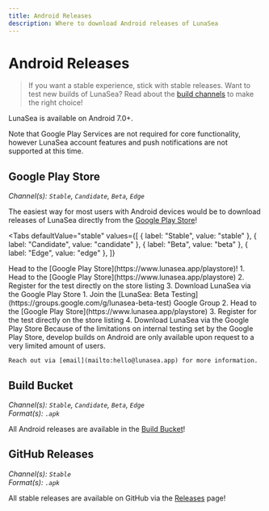 ```yaml
---
title: Android Releases
description: Where to download Android releases of LunaSea
---
```


# Android Releases

> If you want a stable experience, stick with stable releases. Want to test new builds of LunaSea? Read about the [build channels](/getting-started/build-channels) to make the right choice!

LunaSea is available on Android 7.0+.

Note that Google Play Services are not required for core functionality, however LunaSea account features and push notifications are not supported at this time.

## Google Play Store

_Channel(s): `Stable`, `Candidate`, `Beta`, `Edge`_

The easiest way for most users with Android devices would be to download releases of LunaSea directly from the [Google Play Store](https://www.lunasea.app/playstore)!

<Tabs
  defaultValue="stable"
  values={[
    { label: "Stable", value: "stable" },
    { label: "Candidate", value: "candidate" },
    { label: "Beta", value: "beta" },
    { label: "Edge", value: "edge" },
  ]}
>
  <TabItem value="stable">
    Head to the [Google Play Store](https://www.lunasea.app/playstore)!
  </TabItem>
  <TabItem value="candidate">
    1. Head to the [Google Play Store](https://www.lunasea.app/playstore)
    2. Register for the test directly on the store listing
    3. Download LunaSea via the Google Play Store
  </TabItem>
  <TabItem value="beta">
    1. Join the [LunaSea: Beta Testing](https://groups.google.com/g/lunasea-beta-test) Google Group
    2. Head to the [Google Play Store](https://www.lunasea.app/playstore)
    3. Register for the test directly on the store listing
    4. Download LunaSea via the Google Play Store
  </TabItem>
  <TabItem value="edge">
    Because of the limitations on internal testing set by the Google Play Store, develop builds on Android are only available upon request to a very limited amount of users.

    Reach out via [email](mailto:hello@lunasea.app) for more information.
  </TabItem>
</Tabs>

## Build Bucket

_Channel(s): `Stable`, `Candidate`, `Beta`, `Edge`_<br/>
_Format(s): `.apk`_

All Android releases are available in the [Build Bucket](https://builds.lunasea.app/#latest/)!

## GitHub Releases

_Channel(s): `Stable`_<br/>
_Format(s): `.apk`_

All stable releases are available on GitHub via the [Releases](https://github.com/JagandeepBrar/LunaSea/releases) page!
